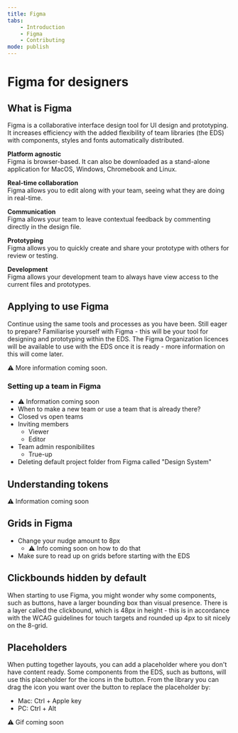 ```yaml
---
title: Figma
tabs:
    - Introduction
    - Figma
    - Contributing
mode: publish
---
```



# Figma for designers


## What is Figma

Figma is a collaborative interface design tool for UI design and prototyping. It increases efficiency with the added flexibility of team libraries (the EDS) with components, styles and fonts automatically distributed.

**Platform agnostic**  
Figma is browser-based. It can also be downloaded as a stand-alone application for MacOS, Windows, Chromebook and Linux.

**Real-time collaboration**  
Figma allows you to edit along with your team, seeing what they are doing in real-time.

**Communication**  
Figma allows your team to leave contextual feedback by commenting directly in the design file.

**Prototyping**  
Figma allows you to quickly create and share your prototype with others for review or testing.

**Development**  
Figma allows your development team to always have view access to the current files and prototypes.


## Applying to use Figma

Continue using the same tools and processes as you have been. 
Still eager to prepare? Familiarise yourself with Figma - this will be your tool for designing and prototyping within the EDS. 
The Figma Organization licences will be available to use with the EDS once it is ready - more information on this will come later.

:warning: More information coming soon. 

### Setting up a team in Figma

* :warning: Information coming soon
* When to make a new team or use a team that is already there?
* Closed vs open teams
* Inviting members
    * Viewer
    * Editor
* Team admin responibilites
    * True-up
* Deleting default project folder from Figma called "Design System"


## Understanding tokens

:warning: Information coming soon

<!--
!!!!!!!
Using, choosing, following 
Buttons are set
Icons you can pick - from token colors
-->

## Grids in Figma

* Change your nudge amount to 8px
    * :warning: Info coming soon on how to do that
* Make sure to read up on grids before starting with the EDS

## Clickbounds hidden by default

When starting to use Figma, you might wonder why some components, such as buttons, have a larger bounding box than visual presence. 
There is a layer called the clickbound, which is 48px in height - this is in accordance with the WCAG guidelines for touch targets and rounded up 4px to sit nicely on the 8-grid.

## Placeholders 

When putting together layouts, you can add a placeholder where you don't have content ready. 
Some components from the EDS, such as buttons, will use this placeholder for the icons in the button. 
From the library you can drag the icon you want over the button to replace the placeholder by:
- Mac: Ctrl + Apple key
- PC: Ctrl + Alt

:warning: Gif coming soon
